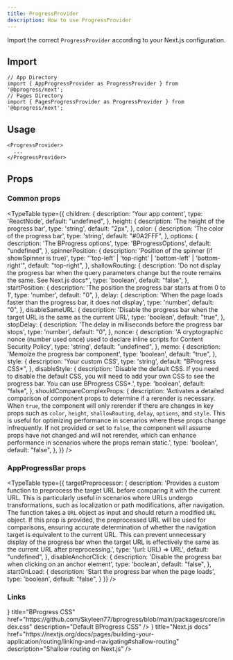 ```yaml
---
title: ProgressProvider
description: How to use ProgressProvider
---
```



Import the correct `ProgressProvider` according to your Next.js configuration.

## Import

```tsx
// App Directory
import { AppProgressProvider as ProgressProvider } from '@bprogress/next';
// Pages Directory
import { PagesProgressProvider as ProgressProvider } from '@bprogress/next';
```

## Usage

```tsx
<ProgressProvider>
  ...
</ProgressProvider>
```

## Props 

### Common props

<TypeTable
  type={{
    children: {
      description:
        'Your app content',
      type: 'ReactNode',
      default: "undefined",
    },
    height: {
      description:
        'The height of the progress bar',
      type: 'string',
      default: "2px",
    },
    color: {
      description:
        'The color of the progress bar',
      type: 'string',
      default: "#0A2FFF",
    },
    options: {
      description:
        'The BProgress options',
      type: 'BProgressOptions',
      default: "undefined",
    },
    spinnerPosition: {
      description:
        'Position of the spinner (if showSpinner is true)',
      type: "'top-left' | 'top-right' | 'bottom-left' | 'bottom-right'",
      default: "top-right",
    },
    shallowRouting: {
      description:
        'Do not display the progress bar when the query parameters change but the route remains the same. See Next.js docs*',
      type: 'boolean',
      default: "false",
    },
    startPosition: {
      description:
        'The position the progress bar starts at from 0 to 1',
      type: 'number',
      default: "0",
    },
    delay: {
      description:
        'When the page loads faster than the progress bar, it does not display',
      type: 'number',
      default: "0",
    },
    disableSameURL: {
      description:
        'Disable the progress bar when the target URL is the same as the current URL',
      type: 'boolean',
      default: "true",
    },
    stopDelay: {
      description:
        'The delay in milliseconds before the progress bar stops',
      type: 'number',
      default: "0",
    },
    nonce: {
      description:
        'A cryptographic nonce (number used once) used to declare inline scripts for Content Security Policy',
      type: 'string',
      default: "undefined",
    },
    memo: {
      description:
        'Memoize the progress bar component',
      type: 'boolean',
      default: "true",
    },
    style: {
      description:
        'Your custom CSS',
      type: 'string',
      default: "BProgress CSS*",
    },
    disableStyle: {
      description:
        'Disable the default CSS. If you need to disable the default CSS, you will need to add your own CSS to see the progress bar. You can use BProgress CSS*.',
      type: 'boolean',
      default: "false",
    },
    shouldCompareComplexProps: {
      description:
        'Activates a detailed comparison of component props to determine if a rerender is necessary. When `true`, the component will only rerender if there are changes in key props such as `color`, `height`, `shallowRouting`, `delay`, `options`, and `style`. This is useful for optimizing performance in scenarios where these props change infrequently. If not provided or set to `false`, the component will assume props have not changed and will not rerender, which can enhance performance in scenarios where the props remain static.',
      type: 'boolean',
      default: "false",
    },
  }}
/>

### AppProgressBar props

<TypeTable
  type={{
    targetPreprocessor: {
      description:
        'Provides a custom function to preprocess the target URL before comparing it with the current URL. This is particularly useful in scenarios where URLs undergo transformations, such as localization or path modifications, after navigation. The function takes a `URL` object as input and should return a modified `URL` object. If this prop is provided, the preprocessed URL will be used for comparisons, ensuring accurate determination of whether the navigation target is equivalent to the current URL. This can prevent unnecessary display of the progress bar when the target URL is effectively the same as the current URL after preprocessing.',
      type: '(url: URL) => URL',
      default: "undefined",
    },
    disableAnchorClick: {
      description:
        'Disable the progress bar when clicking on an anchor element',
      type: 'boolean',
      default: "false",
    },
    startOnLoad: {
      description:
        'Start the progress bar when the page loads',
      type: 'boolean',
      default: "false",
    }
  }}
/>

### Links

<Cards>
  <Card external icon={<SiCsswizardry />} title="BProgress CSS" href="https://github.com/Skyleen77/bprogress/blob/main/packages/core/index.css" description="Default BProgress CSS" />
  <Card external icon={<SiNextdotjs />} title="Next.js docs" href="https://nextjs.org/docs/pages/building-your-application/routing/linking-and-navigating#shallow-routing" description="Shallow routing on Next.js" />
</Cards>
